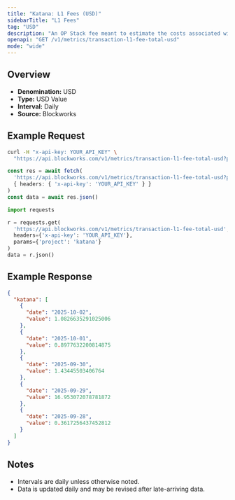 ```yaml
---
title: "Katana: L1 Fees (USD)"
sidebarTitle: "L1 Fees"
tag: "USD"
description: "An OP Stack fee meant to estimate the costs associated with posting data to the L1 that is attributed to the user's transaction fee"
openapi: "GET /v1/metrics/transaction-l1-fee-total-usd"
mode: "wide"
---
```


## Overview

- **Denomination:** USD
- **Type:** USD Value
- **Interval:** Daily
- **Source:** Blockworks

## Example Request

<CodeGroup>

```bash cURL
curl -H "x-api-key: YOUR_API_KEY" \
  "https://api.blockworks.com/v1/metrics/transaction-l1-fee-total-usd?project=katana"
```

```typescript TypeScript
const res = await fetch(
  'https://api.blockworks.com/v1/metrics/transaction-l1-fee-total-usd?project=katana',
  { headers: { 'x-api-key': 'YOUR_API_KEY' } }
)
const data = await res.json()
```

```python Python
import requests

r = requests.get(
  'https://api.blockworks.com/v1/metrics/transaction-l1-fee-total-usd',
  headers={'x-api-key': 'YOUR_API_KEY'},
  params={'project': 'katana'}
)
data = r.json()
```

</CodeGroup>

## Example Response

```json
{
  "katana": [
    {
      "date": "2025-10-02",
      "value": 1.0826635291025006
    },
    {
      "date": "2025-10-01",
      "value": 0.8977632200814875
    },
    {
      "date": "2025-09-30",
      "value": 1.43445503406764
    },
    {
      "date": "2025-09-29",
      "value": 16.953072078781872
    },
    {
      "date": "2025-09-28",
      "value": 0.3617256437452812
    }
  ]
}
```

## Notes
- Intervals are daily unless otherwise noted.
- Data is updated daily and may be revised after late-arriving data.